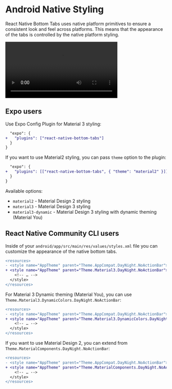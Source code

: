# Android Native Styling

React Native Bottom Tabs uses native platform primitives to ensure a consistent look and feel across platforms. This means that the appearance of the tabs is controlled by the native platform styling.

<div style={{ display: 'flex', justifyContent: 'center' }}>
  <video controls width="350" src="https://github.com/user-attachments/assets/8846e85b-c646-4aab-b668-59d0997ca007" />
</div>

## Expo users

Use Expo Config Plugin for Material 3 styling:

```diff
  "expo": {
+   "plugins": ["react-native-bottom-tabs"]
  }
}
```

If you want to use Material2 styling, you can pass `theme` option to the plugin:


```diff
  "expo": {
+   "plugins": [["react-native-bottom-tabs", { "theme": "material2" }]]
  }
}
```

Available options:

- `material2` - Material Design 2 styling
- `material3` - Material Design 3 styling
- `material3-dynamic` - Material Design 3 styling with dynamic theming (Material You)

## React Native Community CLI users

Inside of your `android/app/src/main/res/values/styles.xml` file you can customize the appearance of the native bottom tabs.


```diff
<resources>
- <style name="AppTheme" parent="Theme.AppCompat.DayNight.NoActionBar">
+ <style name="AppTheme" parent="Theme.Material3.DayNight.NoActionBar">
    <!-- … -->
  </style>
</resources>
```

For Material 3 Dynamic theming (Material You), you can use `Theme.Material3.DynamicColors.DayNight.NoActionBar`:

```diff
<resources>
- <style name="AppTheme" parent="Theme.AppCompat.DayNight.NoActionBar">
+ <style name="AppTheme" parent="Theme.Material3.DynamicColors.DayNight.NoActionBar">
    <!-- … -->
  </style>
</resources>
```

If you want to use Material Design 2, you can extend from `Theme.MaterialComponents.DayNight.NoActionBar`:

```diff
<resources>
- <style name="AppTheme" parent="Theme.AppCompat.DayNight.NoActionBar">
+ <style name="AppTheme" parent="Theme.MaterialComponents.DayNight.NoActionBar">
    <!-- … -->
  </style>
</resources>
```

